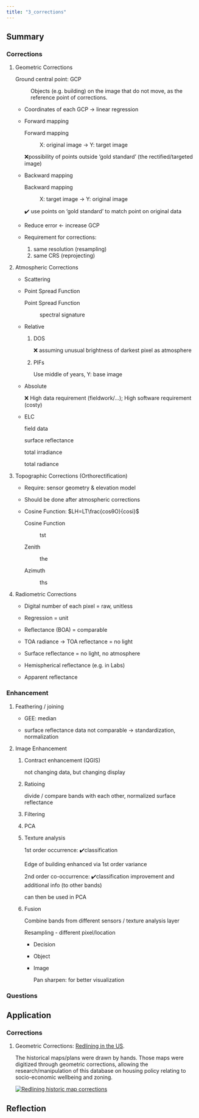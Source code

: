 ```yaml
---
title: "3_corrections"
---
```


## Summary

### Corrections

1.  Geometric Corrections

    Ground central point: GCP

    :   Objects (e.g. building) on the image that do not move, as the reference point of corrections.

    -   Coordinates of each GCP -\> linear regression

    -   Forward mapping

        Forward mapping

        :   X: original image -\> Y: target image

        ❌possibility of points outside 'gold standard' (the rectified/targeted image)

    -   Backward mapping

        Backward mapping

        :   X: target image -\> Y: original image

        ✔️ use points on 'gold standard' to match point on original data

    -   Reduce error \<- increase GCP

    -   Requirement for corrections:

        1.  same resolution (resampling)
        2.  same CRS (reprojecting)

2.  Atmospheric Corrections

    -   Scattering

    -   Point Spread Function

        Point Spread Function

        :   spectral signature

    <!-- -->

    -   Relative

        1.  DOS

            ❌ assuming unusual brightness of darkest pixel as atmosphere

        2.  PIFs

            Use middle of years, Y: base image

    -   Absolute

        ❌ High data requirement (fieldwork/...); High software requirement (costy)

    -   ELC

        field data

        surface reflectance

        total irradiance

        total radiance

3.  Topographic Corrections (Orthorectification)

    -   Require: sensor geometry & elevation model

    -   Should be done after atmospheric corrections

    <!-- -->

    -   Cosine Function: $LH=LT\frac{cosθO}{cosi}$

        Cosine Function

        :   tst

        Zenith

        :   the

        Azimuth

        :   ths

4.  Radiometric Corrections

    -   Digital number of each pixel = raw, unitless

    -   Regression = unit

    -   Reflectance (BOA) = comparable

    -   TOA radiance -\> TOA reflectance = no light

    -   Surface reflectance = no light, no atmosphere

    -   Hemispherical reflectance (e.g. in Labs)

    -   Apparent reflectance

### Enhancement

1.  Feathering / joining

    -   GEE: median

    -   surface reflectance data not comparable -\> standardization, normalization

2.  Image Enhancement

    1.  Contract enhancement (QGIS)

        not changing data, but changing display

    2.  Ratioing

        divide / compare bands with each other, normalized surface reflectance

    3.  Filtering

    4.  PCA

    5.  Texture analysis

        1st order occurrence: ✔️classification

        Edge of building enhanced via 1st order variance

        2nd order co-occurrence: ✔️classification improvement and additional info (to other bands)

        can then be used in PCA

    6.  Fusion

        Combine bands from different sensors / texture analysis layer

        Resampling - different pixel/location

        -   Decision

        -   Object

        -   Image

            Pan sharpen: for better visualization

### Questions

## Application

### Corrections

1.  Geometric Corrections: [Redlining in the US](https://dsl.richmond.edu/panorama/redlining/#loc=11/42.366/-71.262&city=cambridge-ma).

    The historical maps/plans were drawn by hands. Those maps were digitized through geometric corrections, allowing the research/manipulation of this database on housing policy relating to socio-economic wellbeing and zoning.

    [![Redlining historic map corrections](image/redlining.png)](https://dsl.richmond.edu/panorama/redlining/#loc=11/42.366/-71.262&city=cambridge-ma)

## Reflection
